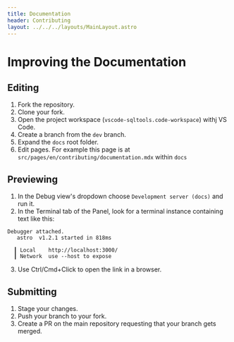```yaml
---
title: Documentation
header: Contributing
layout: ../../../layouts/MainLayout.astro
---
```


# Improving the Documentation

## Editing

1. Fork the repository.
2. Clone your fork.
3. Open the project workspace (`vscode-sqltools.code-workspace`) withj VS Code.
4. Create a branch from the `dev` branch.
5. Expand the `docs` root folder.
6. Edit pages. For example this page is at `src/pages/en/contributing/documentation.mdx` within `docs`

## Previewing
1. In the Debug view's dropdown choose `Development server (docs)` and run it.
2. In the Terminal tab of the Panel, look for a terminal instance containing text like this:
```
Debugger attached.
   astro  v1.2.1 started in 818ms
  
  ┃ Local    http://localhost:3000/
  ┃ Network  use --host to expose
```
3. Use Ctrl/Cmd+Click to open the link in a browser.

## Submitting
1. Stage your changes.
2. Push your branch to your fork.
3. Create a PR on the main repository requesting that your branch gets merged.